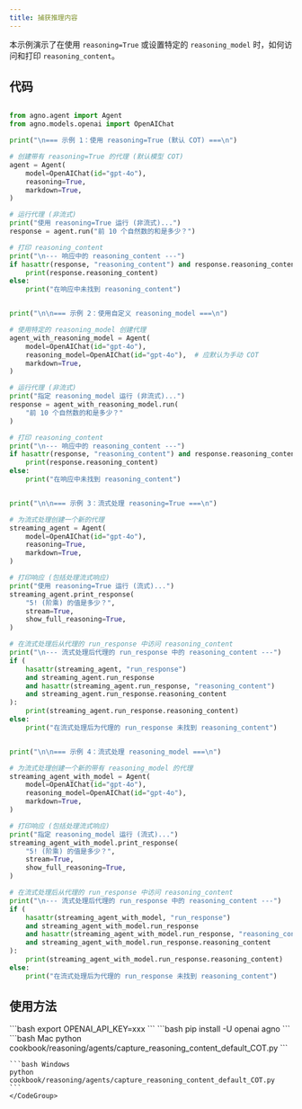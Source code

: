 ```yaml
---
title: 捕获推理内容
---
```


本示例演示了在使用 `reasoning=True` 或设置特定的 `reasoning_model` 时，如何访问和打印 `reasoning_content`。
## 代码

```python cookbook/reasoning/agents/capture_reasoning_content_default_COT.py

from agno.agent import Agent
from agno.models.openai import OpenAIChat

print("\n=== 示例 1：使用 reasoning=True (默认 COT) ===\n")

# 创建带有 reasoning=True 的代理 (默认模型 COT)
agent = Agent(
    model=OpenAIChat(id="gpt-4o"),
    reasoning=True,
    markdown=True,
)

# 运行代理 (非流式)
print("使用 reasoning=True 运行 (非流式)...")
response = agent.run("前 10 个自然数的和是多少？")

# 打印 reasoning_content
print("\n--- 响应中的 reasoning_content ---")
if hasattr(response, "reasoning_content") and response.reasoning_content:
    print(response.reasoning_content)
else:
    print("在响应中未找到 reasoning_content")


print("\n\n=== 示例 2：使用自定义 reasoning_model ===\n")

# 使用特定的 reasoning_model 创建代理
agent_with_reasoning_model = Agent(
    model=OpenAIChat(id="gpt-4o"),
    reasoning_model=OpenAIChat(id="gpt-4o"),  # 应默认为手动 COT
    markdown=True,
)

# 运行代理 (非流式)
print("指定 reasoning_model 运行 (非流式)...")
response = agent_with_reasoning_model.run(
    "前 10 个自然数的和是多少？"
)

# 打印 reasoning_content
print("\n--- 响应中的 reasoning_content ---")
if hasattr(response, "reasoning_content") and response.reasoning_content:
    print(response.reasoning_content)
else:
    print("在响应中未找到 reasoning_content")


print("\n\n=== 示例 3：流式处理 reasoning=True ===\n")

# 为流式处理创建一个新的代理
streaming_agent = Agent(
    model=OpenAIChat(id="gpt-4o"),
    reasoning=True,
    markdown=True,
)

# 打印响应 (包括处理流式响应)
print("使用 reasoning=True 运行 (流式)...")
streaming_agent.print_response(
    "5! (阶乘) 的值是多少？",
    stream=True,
    show_full_reasoning=True,
)

# 在流式处理后从代理的 run_response 中访问 reasoning_content
print("\n--- 流式处理后代理的 run_response 中的 reasoning_content ---")
if (
    hasattr(streaming_agent, "run_response")
    and streaming_agent.run_response
    and hasattr(streaming_agent.run_response, "reasoning_content")
    and streaming_agent.run_response.reasoning_content
):
    print(streaming_agent.run_response.reasoning_content)
else:
    print("在流式处理后为代理的 run_response 未找到 reasoning_content")


print("\n\n=== 示例 4：流式处理 reasoning_model ===\n")

# 为流式处理创建一个新的带有 reasoning_model 的代理
streaming_agent_with_model = Agent(
    model=OpenAIChat(id="gpt-4o"),
    reasoning_model=OpenAIChat(id="gpt-4o"),
    markdown=True,
)

# 打印响应 (包括处理流式响应)
print("指定 reasoning_model 运行 (流式)...")
streaming_agent_with_model.print_response(
    "5! (阶乘) 的值是多少？",
    stream=True,
    show_full_reasoning=True,
)

# 在流式处理后从代理的 run_response 中访问 reasoning_content
print("\n--- 流式处理后代理的 run_response 中的 reasoning_content ---")
if (
    hasattr(streaming_agent_with_model, "run_response")
    and streaming_agent_with_model.run_response
    and hasattr(streaming_agent_with_model.run_response, "reasoning_content")
    and streaming_agent_with_model.run_response.reasoning_content
):
    print(streaming_agent_with_model.run_response.reasoning_content)
else:
    print("在流式处理后为代理的 run_response 未找到 reasoning_content")

```

## 使用方法

<Steps>
  <Snippet file="create-venv-step.mdx" />

  <Step title="设置你的 API 密钥">
    ```bash
    export OPENAI_API_KEY=xxx
    ```
  </Step>

  <Step title="安装库">
    ```bash
    pip install -U openai agno
    ```
  </Step>

  <Step title="运行示例">
    <CodeGroup>
    ```bash Mac
    python cookbook/reasoning/agents/capture_reasoning_content_default_COT.py
    ```

    ```bash Windows
    python cookbook/reasoning/agents/capture_reasoning_content_default_COT.py
    ```
    </CodeGroup>
  </Step>
</Steps>